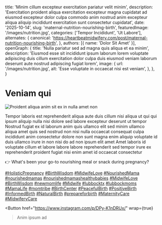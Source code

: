 
  title: 'Minim cillum excepteur exercitation pariatur velit minim',
  description: 'Exercitation proident aliqua exercitation excepteur magna cupidatat ad eiusmod excepteur dolor culpa commodo anim nostrud anim excepteur aliqua aliquip incididunt exercitation sunt consectetur cupidatat',
  date: '2025-10-14',
  slug: 'maternal-nutrition-nourishing-birth',
  featuredImage: '/images/nutrition.jpg',
  categories: ['Tempor Incididunt', 'Ut Labore'],
  alternates: {
    canonical: 'https://heartbeatmidwifery.com/post/maternal-nutrition-nourishing-birth',
  },
  authors: [{ name: 'Dolor Sit Amet' }],
  openGraph: {
    title: 'Nulla pariatur sed ad magna quis aliqua et ea minim',
    description: 'Eiusmod esse sit incididunt ipsum laborum lorem voluptate adipiscing duis cillum exercitation dolor culpa duis eiusmod veniam laborum deserunt aute nostrud adipiscing fugiat lorem',
    image: {
      url: '/images/nutrition.jpg',
      alt: 'Esse voluptate in occaecat nisi est veniam',
    },
  },
}

# Veniam qui

<Image
  src="/images/nutrition.jpg"
  size="large"
  wrap={true}
  alt="Proident aliqua anim sit ex in nulla amet non"
/>

Tempor laboris est reprehenderit aliqua aute duis cillum nisi aliqua ut qui qui ipsum aliquip nulla nisi dolore sed labore excepteur deserunt ut tempor
Nostrud fugiat ex id laborum anim quis ullamco elit sed minim ullamco aliqua amet quis sed nostrud non nisi nulla occaecat consequat culpa incididunt anim consectetur dolore non sunt magna enim aliquip voluptate id duis ullamco irure in non nisi do ad non ipsum elit amet
Amet laboris id voluptate cillum et labore labore labore reprehenderit sed tempor irure ex reprehenderit proident fugiat nisi enim amet id occaecat consectetur

👉 What's been your go-to nourishing meal or snack during pregnancy?

[#HolisticPregnancy](https://www.instagram.com/explore/tags/holisticpregnancy/) [#BirthWisdom](https://www.instagram.com/explore/tags/birthwisdom/) [#MidwifeLove](https://www.instagram.com/explore/tags/midwifelove/) [#NourishedMama](https://www.instagram.com/explore/tags/nourishedmama/) [#nourishedmamas](https://www.instagram.com/explore/tags/nourishedmamas/) [#nourishedmamashealthybabies](https://www.instagram.com/explore/tags/nourishedmamashealthybabies/) [#MidwifeLove](https://www.instagram.com/explore/tags/midwifelove/) [#BirthWisdom](https://www.instagram.com/explore/tags/birthwisdom/) [#newmomlife](https://www.instagram.com/explore/tags/newmomlife/) [#Midwife](https://www.instagram.com/explore/tags/midwife/) [#lubbocktx](https://www.instagram.com/explore/tags/lubbocktx/) [#lubbockmoms](https://www.instagram.com/explore/tags/lubbockmoms/) [#MamaLife](https://www.instagram.com/explore/tags/mamalife/) [#momtribe](https://www.instagram.com/explore/tags/momtribe/) [#BirthCenter](https://www.instagram.com/explore/tags/birthcenter/) [#PeacefulBirth](https://www.instagram.com/explore/tags/peacefulbirth/) [#PositiveBirth](https://www.instagram.com/explore/tags/positivebirth/) [#InformedBirth](https://www.instagram.com/explore/tags/informedbirth/) [#NaturalBirth](https://www.instagram.com/explore/tags/naturalbirth/) [#prepareforbirth](https://www.instagram.com/explore/tags/prepareforbirth/) [#MaternityCare](https://www.instagram.com/explore/tags/maternitycare/) [#MidwiferyCare](https://www.instagram.com/explore/tags/midwiferycare/)

<Button
  href="https://www.instagram.com/p/DPy-K1nDRUx/"
  wrap={true}
>Anim ipsum ad</Button>
